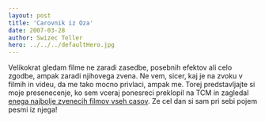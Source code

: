 ```yaml
---
layout: post
title: 'Carovnik iz Oza'
date: 2007-03-28
author: Swizec Teller
hero: ../../../defaultHero.jpg
---
```

Velikokrat gledam filme ne zaradi zasedbe, posebnih efektov ali celo zgodbe, ampak zaradi njihovega zvena. Ne vem, sicer, kaj je na zvoku v filmih in videu, da me tako mocno privlaci, ampak me. Torej predstavljajte si moje presenecenje, ko sem vceraj ponesreci preklopil na TCM in zagledal [enega najbolje zvenecih filmov vseh casov](http://en.wikipedia.org/wiki/The_Wizard_of_Oz_(1939_film)). Ze cel dan si sam pri sebi pojem pesmi iz njega!